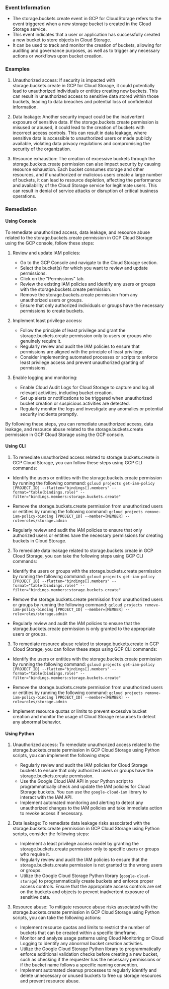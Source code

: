 
### Event Information

- The storage.buckets.create event in GCP for CloudStorage refers to the event triggered when a new storage bucket is created in the Cloud Storage service.
- This event indicates that a user or application has successfully created a new bucket to store objects in Cloud Storage.
- It can be used to track and monitor the creation of buckets, allowing for auditing and governance purposes, as well as to trigger any necessary actions or workflows upon bucket creation.


### Examples

1. Unauthorized access: If security is impacted with storage.buckets.create in GCP for Cloud Storage, it could potentially lead to unauthorized individuals or entities creating new buckets. This can result in unauthorized access to sensitive data stored within those buckets, leading to data breaches and potential loss of confidential information.

2. Data leakage: Another security impact could be the inadvertent exposure of sensitive data. If the storage.buckets.create permission is misused or abused, it could lead to the creation of buckets with incorrect access controls. This can result in data leakage, where sensitive data is accessible to unauthorized users or made publicly available, violating data privacy regulations and compromising the security of the organization.

3. Resource exhaustion: The creation of excessive buckets through the storage.buckets.create permission can also impact security by causing resource exhaustion. Each bucket consumes storage and other resources, and if unauthorized or malicious users create a large number of buckets, it can lead to resource depletion, affecting the performance and availability of the Cloud Storage service for legitimate users. This can result in denial of service attacks or disruption of critical business operations.

### Remediation

#### Using Console

To remediate unauthorized access, data leakage, and resource abuse related to the storage.buckets.create permission in GCP Cloud Storage using the GCP console, follow these steps:

1. Review and update IAM policies:
   - Go to the GCP Console and navigate to the Cloud Storage section.
   - Select the bucket(s) for which you want to review and update permissions.
   - Click on the "Permissions" tab.
   - Review the existing IAM policies and identify any users or groups with the storage.buckets.create permission.
   - Remove the storage.buckets.create permission from any unauthorized users or groups.
   - Ensure that only authorized individuals or groups have the necessary permissions to create buckets.

2. Implement least privilege access:
   - Follow the principle of least privilege and grant the storage.buckets.create permission only to users or groups who genuinely require it.
   - Regularly review and audit the IAM policies to ensure that permissions are aligned with the principle of least privilege.
   - Consider implementing automated processes or scripts to enforce least privilege access and prevent unauthorized granting of permissions.

3. Enable logging and monitoring:
   - Enable Cloud Audit Logs for Cloud Storage to capture and log all relevant activities, including bucket creation.
   - Set up alerts or notifications to be triggered when unauthorized bucket creation or suspicious activities are detected.
   - Regularly monitor the logs and investigate any anomalies or potential security incidents promptly.

By following these steps, you can remediate unauthorized access, data leakage, and resource abuse related to the storage.buckets.create permission in GCP Cloud Storage using the GCP console.

#### Using CLI

1. To remediate unauthorized access related to storage.buckets.create in GCP Cloud Storage, you can follow these steps using GCP CLI commands:

- Identify the users or entities with the storage.buckets.create permission by running the following command:
  `gcloud projects get-iam-policy [PROJECT_ID] --flatten="bindings[].members" --format="table(bindings.role)" --filter="bindings.members:storage.buckets.create"`

- Remove the storage.buckets.create permission from unauthorized users or entities by running the following command:
  `gcloud projects remove-iam-policy-binding [PROJECT_ID] --member=[MEMBER] --role=roles/storage.admin`

- Regularly review and audit the IAM policies to ensure that only authorized users or entities have the necessary permissions for creating buckets in Cloud Storage.

2. To remediate data leakage related to storage.buckets.create in GCP Cloud Storage, you can take the following steps using GCP CLI commands:

- Identify the users or groups with the storage.buckets.create permission by running the following command:
  `gcloud projects get-iam-policy [PROJECT_ID] --flatten="bindings[].members" --format="table(bindings.role)" --filter="bindings.members:storage.buckets.create"`

- Remove the storage.buckets.create permission from unauthorized users or groups by running the following command:
  `gcloud projects remove-iam-policy-binding [PROJECT_ID] --member=[MEMBER] --role=roles/storage.admin`

- Regularly review and audit the IAM policies to ensure that the storage.buckets.create permission is only granted to the appropriate users or groups.

3. To remediate resource abuse related to storage.buckets.create in GCP Cloud Storage, you can follow these steps using GCP CLI commands:

- Identify the users or entities with the storage.buckets.create permission by running the following command:
  `gcloud projects get-iam-policy [PROJECT_ID] --flatten="bindings[].members" --format="table(bindings.role)" --filter="bindings.members:storage.buckets.create"`

- Remove the storage.buckets.create permission from unauthorized users or entities by running the following command:
  `gcloud projects remove-iam-policy-binding [PROJECT_ID] --member=[MEMBER] --role=roles/storage.admin`

- Implement resource quotas or limits to prevent excessive bucket creation and monitor the usage of Cloud Storage resources to detect any abnormal behavior.

#### Using Python

1. Unauthorized access: To remediate unauthorized access related to the storage.buckets.create permission in GCP Cloud Storage using Python scripts, you can implement the following steps:
   - Regularly review and audit the IAM policies for Cloud Storage buckets to ensure that only authorized users or groups have the storage.buckets.create permission.
   - Use the Google Cloud IAM API in your Python script to programmatically check and update the IAM policies for Cloud Storage buckets. You can use the `google-cloud-iam` library to interact with the IAM API.
   - Implement automated monitoring and alerting to detect any unauthorized changes to the IAM policies and take immediate action to revoke access if necessary.

2. Data leakage: To remediate data leakage risks associated with the storage.buckets.create permission in GCP Cloud Storage using Python scripts, consider the following steps:
   - Implement a least privilege access model by granting the storage.buckets.create permission only to specific users or groups who require it.
   - Regularly review and audit the IAM policies to ensure that the storage.buckets.create permission is not granted to the wrong users or groups.
   - Utilize the Google Cloud Storage Python library (`google-cloud-storage`) to programmatically create buckets and enforce proper access controls. Ensure that the appropriate access controls are set on the buckets and objects to prevent inadvertent exposure of sensitive data.

3. Resource abuse: To mitigate resource abuse risks associated with the storage.buckets.create permission in GCP Cloud Storage using Python scripts, you can take the following actions:
   - Implement resource quotas and limits to restrict the number of buckets that can be created within a specific timeframe.
   - Monitor and analyze usage patterns using Cloud Monitoring or Cloud Logging to identify any abnormal bucket creation activities.
   - Utilize the Google Cloud Storage Python library to programmatically enforce additional validation checks before creating a new bucket, such as checking if the requester has the necessary permissions or if the bucket name follows a specific naming convention.
   - Implement automated cleanup processes to regularly identify and delete unnecessary or unused buckets to free up storage resources and prevent resource abuse.

